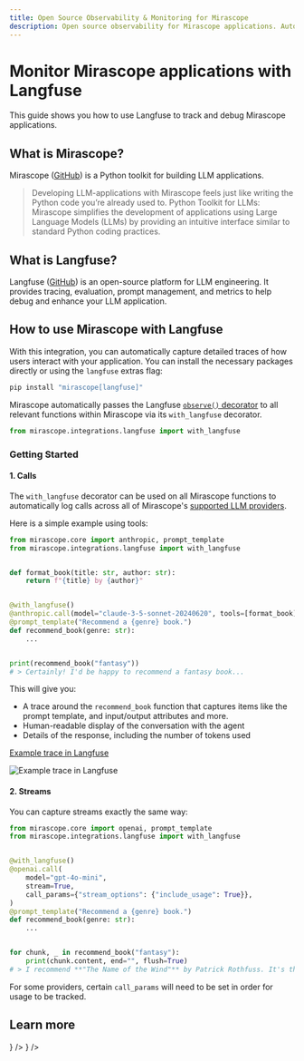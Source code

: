 ```yaml
---
title: Open Source Observability & Monitoring for Mirascope
description: Open source observability for Mirascope applications. Automatically capture detailed traces of how users interact with your application.
---
```


# Monitor Mirascope applications with Langfuse

This guide shows you how to use Langfuse to track and debug Mirascope applications.

## What is Mirascope?

Mirascope ([GitHub](https://github.com/mirascope/mirascope)) is a Python toolkit for building LLM applications.

> Developing LLM-applications with Mirascope feels just like writing the Python code you’re already used to.
> Python Toolkit for LLMs: Mirascope simplifies the development of applications using Large Language Models (LLMs) by providing an intuitive interface similar to standard Python coding practices.

## What is Langfuse?

Langfuse ([GitHub](https://github.com/langfuse/langfuse)) is an open-source platform for LLM engineering. It provides tracing, evaluation, prompt management, and metrics to help debug and enhance your LLM application.

## How to use Mirascope with Langfuse

With this integration, you can automatically capture detailed traces of how users interact with your application.
You can install the necessary packages directly or using the `langfuse` extras flag:

```bash
pip install "mirascope[langfuse]"
```

Mirascope automatically passes the Langfuse [`observe()` decorator](/docs/sdk/python/decorators) to all relevant functions within Mirascope via its `with_langfuse` decorator.

```python
from mirascope.integrations.langfuse import with_langfuse
```

### Getting Started

#### 1. Calls

The `with_langfuse` decorator can be used on all Mirascope functions to automatically log calls across all of Mirascope's [supported LLM providers](https://docs.mirascope.io/latest/learn/calls/#supported-providers).

Here is a simple example using tools:

```python
from mirascope.core import anthropic, prompt_template
from mirascope.integrations.langfuse import with_langfuse


def format_book(title: str, author: str):
    return f"{title} by {author}"


@with_langfuse()
@anthropic.call(model="claude-3-5-sonnet-20240620", tools=[format_book])
@prompt_template("Recommend a {genre} book.")
def recommend_book(genre: str):
    ...


print(recommend_book("fantasy"))
# > Certainly! I'd be happy to recommend a fantasy book...
```

This will give you:

* A trace around the `recommend_book` function that captures items like the prompt template, and input/output attributes and more.
* Human-readable display of the conversation with the agent
* Details of the response, including the number of tokens used

[Example trace in Langfuse](https://cloud.langfuse.com/project/cloramnkj0002jz088vzn1ja4/traces/794523f3-fb98-47fa-96f6-04f99dae862a?observation=0be07a39-40e7-46e8-9b85-84d9fbc73e2c)

![Example trace in Langfuse](/images/cookbook/integration_mirascope_simple.png)

#### 2. Streams

You can capture streams exactly the same way:

```python
from mirascope.core import openai, prompt_template
from mirascope.integrations.langfuse import with_langfuse


@with_langfuse()
@openai.call(
    model="gpt-4o-mini",
    stream=True,
    call_params={"stream_options": {"include_usage": True}},
)
@prompt_template("Recommend a {genre} book.")
def recommend_book(genre: str):
    ...


for chunk, _ in recommend_book("fantasy"):
    print(chunk.content, end="", flush=True)
# > I recommend **"The Name of the Wind"** by Patrick Rothfuss. It's the first book...
```

For some providers, certain `call_params` will need to be set in order for usage to be tracked.

## Learn more


<Cards num={3}>
  <Card
    title="Notebook with examples"
    href="/docs/integrations/mirascope/example-python"
    icon={<FileCode />}
  />
  <Card
    title="Mirascope Docs"
    href="https://docs.mirascope.io/latest/integrations/langfuse/"
    icon={<BookOpen />}
  />
</Cards>
